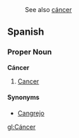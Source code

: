 :See also [[cáncer]]

== Spanish ==
=== Proper Noun ===
'''Cáncer'''

#[[Cancer]]

====Synonyms====
*[[Cangrejo]]

[[gl:Cáncer]]